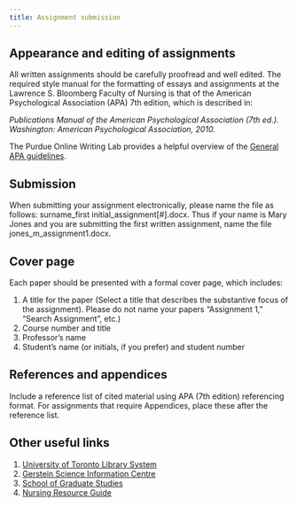 ```yaml
---
title: Assignment submission
---
```


## Appearance and editing of assignments

All written assignments should be carefully proofread and well edited. The required style manual for the formatting of essays and assignments at the Lawrence S. Bloomberg Faculty of Nursing is that of the American Psychological Association (APA) 7th edition, which is described in:

_Publications Manual of the American Psychological Association (7th ed.). Washington: American Psychological Association, 2010._

The Purdue Online Writing Lab provides a helpful overview of the <a target="_blank" href="http://owl.english.purdue.edu/owl/resource/560/01/">General APA guidelines</a>.

## Submission

When submitting your assignment electronically, please name the file as follows: surname_first
initial_assignment[#].docx. Thus if your name is Mary Jones and you are submitting the first
written assignment, name the file jones_m_assignment1.docx.

## Cover page

Each paper should be presented with a formal cover page, which includes:

1. A title for the paper (Select a title that describes the substantive focus of the
   assignment). Please do not name your papers “Assignment 1,” “Search Assignment”,
   etc.)
1. Course number and title
1. Professor’s name
1. Student’s name (or initials, if you prefer) and student number

## References and appendices

Include a reference list of cited material using APA (7th edition) referencing format. For assignments that require Appendices, place these after the reference list.

## Other useful links

1. <a target="_blank" href="http://www.library.utoronto.ca">
     University of Toronto Library System
   </a>
2. <a target="_blank" href="http://gerstein.library.utoronto.ca/">
     Gerstein Science Information Centre
   </a>
3. <a target="_blank" href="http://www.sgs.utoronto.ca/">
     School of Graduate Studies
   </a>
4. <a target="_blank" href="https://guides.library.utoronto.ca/nursing-eresources">
     Nursing Resource Guide
   </a>
